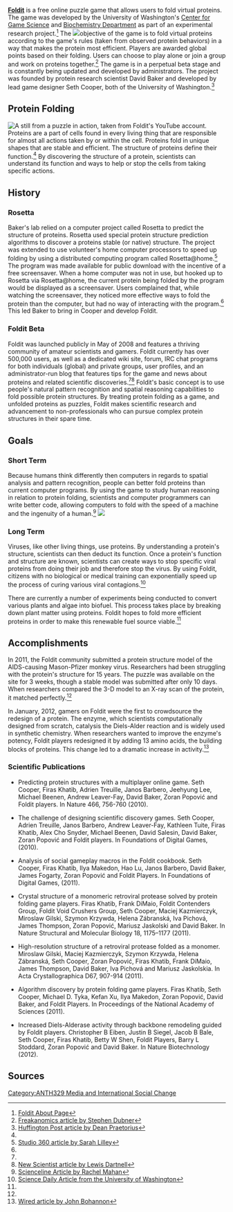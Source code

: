 '''[http://fold.it/portal/ Foldit]''' is a free online puzzle game that allows users to fold virtual proteins. The game was developed by the University of Washington's [http://centerforgamescience.org/ Center for Game Science] and [https://depts.washington.edu/biowww/ Biochemistry Department] as part of an experimental research project.<ref name=about>[http://fold.it/portal/info/about Foldit About Page]</ref> The [[Image:Foldit logo.png|thumb|]]objective of the game is to fold virtual proteins according to the game's rules (taken from observed protein behaviors) in a way that makes the protein most efficient. Players are awarded global points based on their folding. Users can choose to play alone or join a group and work on proteins together.<ref>[http://freakonomics.com/2008/11/05/theres-free-labor-in-video-games/ Freakanomics article by Stephen Dubner]</ref> The game is in a perpetual beta stage and is constantly being updated and developed by administrators. The project was founded by protein research scientist David Baker and developed by lead game designer Seth Cooper, both of the University of Washington.<ref name=huff>[http://www.huffingtonpost.com/2011/09/19/aids-protein-decoded-gamers_n_970113.html Huffington Post article by Dean Praetorius]</ref>

==Protein Folding==
[[Image:Foldit video.png|thumb|A still from a puzzle in action, taken from Foldit's [https://www.youtube.com/channel/UCGjfDFjL-7rvhRRl2keqhcA YouTube account].]]
Proteins are a part of cells found in every living thing that are responsible for almost all actions taken by or within the cell. Proteins fold in unique shapes that are stable and efficient. The structure of proteins define their function.<ref name=about/> By discovering the structure of a protein, scientists can understand its function and ways to help or stop the cells from taking specific actions.

==History==
===Rosetta===
Baker's lab relied on a computer project called Rosetta to predict the structure of proteins. Rosetta used special protein structure prediction algorithms to discover a proteins stable (or native) structure. The project was extended to use volunteer's home computer processors to speed up folding by using a distributed computing program called Rosetta@home.<ref>[http://www.studio360.org/story/1086-foldit/ Studio 360 article by Sarah Lilley]</ref> The program was made available for public download with the incentive of a free screensaver. When a home computer was not in use, but hooked up to Rosetta via Rosetta@home, the current protein being folded by the program would be displayed as a screensaver. Users complained that, while watching the screensaver, they noticed more effective ways to fold the protein than the computer, but had no way of interacting with the program.<ref name=about/> This led Baker to bring in Cooper and develop Foldit.
===Foldit Beta===
Foldit was launched publicly in May of 2008 and features a thriving community of amateur scientists and gamers. Foldit currently has over 500,000 users, as well as a dedicated wiki site, forum, IRC chat programs for both individuals (global) and private groups, user profiles, and an administrator-run blog that features tips for the game and news about proteins and related scientific discoveries.<ref name=about/><ref>[http://www.newscientist.com/article/mg20026811.700-how-online-games-are-solving-uncomputable-problems.html New Scientist article by Lewis Dartnell]</ref> Foldit's basic concept is to use people's natural pattern recognition and spatial reasoning capabilities to fold possible protein structures. By treating protein folding as a game, and unfolded proteins as puzzles, Foldit makes scientific research and advancement to non-professionals who can pursue complex protein structures in their spare time.

==Goals==
===Short Term===
Because humans think differently then computers in regards to spatial analysis and pattern recognition, people can better fold proteins than current computer programs. By using the game to study human reasoning in relation to protein folding, scientists and computer programmers can write better code, allowing computers to fold with the speed of a machine and the ingenuity of a human.<ref>[http://scienceline.org/2008/05/play-a-game-win-a-nobel/ Scienceline Article by Rachel Mahan]</ref>
[[Image:Foldit front page.png|thumb|left|]]
===Long Term===
Viruses, like other living things, use proteins. By understanding a protein's structure, scientists can then deduct its function. Once a protein's function and structure are known, scientists can create ways to stop specific viral proteins from doing their job and therefore stop the virus. By using Foldit, citizens with no biological or medical training can exponentially speed up the process of curing various viral contagions.<ref>[http://www.sciencedaily.com/releases/2008/05/080508122520.htm Science Daily Article from the University of Washington]</ref>

There are currently a number of experiments being conducted to convert various plants and algae into biofuel. This process takes place by breaking down plant matter using proteins. Foldit hopes to fold more efficient proteins in order to make this renewable fuel source viable.<ref name=about/>

==Accomplishments==
In 2011, the Foldit community submitted a protein structure model of the AIDS-causing Mason-Pfizer monkey virus. Researchers had been struggling with the protein's structure for 15 years. The puzzle was available on the site for 3 weeks, though a stable model was submitted after only 10 days. When researchers compared the 3-D model to an X-ray scan of the protein, it matched perfectly.<ref name=huff/>

In January, 2012, gamers on Foldit were the first to crowdsource the redesign of a protein. The enzyme, which scientists computationally designed from scratch, catalysis the Diels-Alder reaction and is widely used in synthetic chemistry. When researchers wanted to improve the enzyme's potency, Foldit players redesigned it by adding 13 amino acids, the building blocks of proteins. This change led to a dramatic increase in activity.<ref>[http://www.wired.com/medtech/genetics/magazine/17-05/ff_protein?currentPage=all Wired article by John Bohannon]</ref>
===Scientific Publications===
* Predicting protein structures with a multiplayer online game. Seth Cooper, Firas Khatib, Adrien Treuille, Janos Barbero, Jeehyung Lee, Michael Beenen, Andrew Leaver-Fay, David Baker, Zoran Popović and Foldit players. In Nature 466, 756-760 (2010).

* The challenge of designing scientific discovery games. Seth Cooper, Adrien Treuille, Janos Barbero, Andrew Leaver-Fay, Kathleen Tuite, Firas Khatib, Alex Cho Snyder, Michael Beenen, David Salesin, David Baker, Zoran Popović and Foldit players. In Foundations of Digital Games, (2010).

* Analysis of social gameplay macros in the Foldit cookbook. Seth Cooper, Firas Khatib, Ilya Makedon, Hao Lu, Janos Barbero, David Baker, James Fogarty, Zoran Popović and Foldit Players. In Foundations of Digital Games, (2011).

* Crystal structure of a monomeric retroviral protease solved by protein folding game players. Firas Khatib, Frank DiMaio, Foldit Contenders Group, Foldit Void Crushers Group, Seth Cooper, Maciej Kazmierczyk, Miroslaw Gilski, Szymon Krzywda, Helena Zábranská, Iva Pichová, James Thompson, Zoran Popović, Mariusz Jaskolski and David Baker. In Nature Structural and Molecular Biology 18, 1175–1177 (2011).

* High-resolution structure of a retroviral protease folded as a monomer. Miroslaw Gilski, Maciej Kazmierczyk, Szymon Krzywda, Helena Zábranská, Seth Cooper, Zoran Popović, Firas Khatib, Frank DiMaio, James Thompson, David Baker, Iva Pichová and Mariusz Jaskolskia. In Acta Crystallographica D67, 907-914 (2011).

* Algorithm discovery by protein folding game players. Firas Khatib, Seth Cooper, Michael D. Tyka, Kefan Xu, Ilya Makedon, Zoran Popović, David Baker, and Foldit Players. In Proceedings of the National Academy of Sciences (2011).

* Increased Diels-Alderase activity through backbone remodeling guided by Foldit players. Christopher B Eiben, Justin B Siegel, Jacob B Bale, Seth Cooper, Firas Khatib, Betty W Shen, Foldit Players, Barry L Stoddard, Zoran Popović and David Baker. In Nature Biotechnology (2012).

==Sources==
{{reflist}} 

[[Category:ANTH329 Media and International Social Change]]